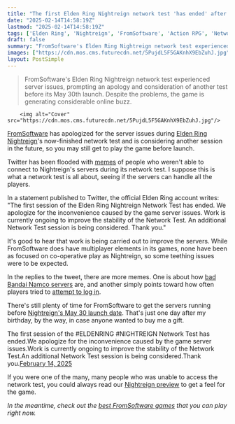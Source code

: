 ```yaml
---
title: "The first Elden Ring Nightreign network test 'has ended' after a few disastrous hours, and 'an additional network test is being considered' to make up for it"
date: "2025-02-14T14:58:19Z"
lastmod: "2025-02-14T14:58:19Z"
tags: ['Elden Ring', 'Nightreign', 'FromSoftware', 'Action RPG', 'Network Test', 'Multiplayer', 'PC', 'PS', 'Xbox']
draft: false
summary: "FromSoftware's Elden Ring Nightreign network test experienced server issues, prompting an apology and consideration of another test before its May 30th launch.  Despite the problems, the game is generating considerable online buzz."
images: ["https://cdn.mos.cms.futurecdn.net/5PujdL5F5GAKnhX9EbZuhJ.jpg"]
layout: PostSimple
---
```

> FromSoftware's Elden Ring Nightreign network test experienced server issues, prompting an apology and consideration of another test before its May 30th launch.  Despite the problems, the game is generating considerable online buzz.


        <img alt="Cover" src="https://cdn.mos.cms.futurecdn.net/5PujdL5F5GAKnhX9EbZuhJ.jpg"/>
        
[FromSoftware](https://www.gamesradar.com/tag/fromsoftware/) has apologized for the server issues during [<u>Elden Ring Nightreign</u>](https://www.gamesradar.com/games/action-rpg/elden-ring-nightreign-guide/)'s now-finished network test and is considering another session in the future, so you may still get to play the game before launch.

Twitter has been flooded with [<u>memes</u>](https://x.com/ItsJesseGomez/status/1890366229870731269) of people who weren't able to connect to Nightreign's servers during its network test. I suppose this is what a network test is all about, seeing if the servers can handle all the players.

In a statement published to Twitter, the official Elden Ring account writes: "The first session of the Elden Ring Nightreign Network Test has ended. We apologize for the inconvenience caused by the game server issues. Work is currently ongoing to improve the stability of the Network Test. An additional Network Test session is being considered. Thank you."

It's good to hear that work is being carried out to improve the servers. While FromSoftware does have multiplayer elements in its games, none have been as focused on co-operative play as Nightreign, so some teething issues were to be expected.

In the replies to the tweet, there are more memes. One is about how [<u>bad Bandai Namco servers</u>](https://x.com/DonHaci/status/1890404840913719365) are, and another simply points toward how often players tried to [<u>attempt to log in</u>](https://x.com/ModernMando93/status/1890406019357937751).

There's still plenty of time for FromSoftware to get the servers running before [<u>Nightreign's May 30 launch date</u>](https://www.gamesradar.com/games/action-rpg/elden-ring-nightreign-launches-this-may-costs-usd40-and-already-has-dlc-cooking/). That's just one day after my birthday, by the way, in case anyone wanted to buy me a gift.

The first session of the #ELDENRING #NIGHTREIGN Network Test has ended.We apologize for the inconvenience caused by the game server issues.Work is currently ongoing to improve the stability of the Network Test.An additional Network Test session is being considered.Thank you.[February 14, 2025](https://twitter.com/cantworkitout/status/1890404327560208502)

If you were one of the many, many people who was unable to access the network test, you could always read our [<u>Nightreign preview</u>](https://www.gamesradar.com/games/rpg/elden-ring-nightreign-feels-like-a-mod-in-the-best-way-and-after-playing-it-for-over-3-hours-i-think-fromsoftware-can-actually-pull-off-this-roguelike-pivot/) to get a feel for the game.

*In the meantime, check out the *[<u><em>best FromSoftware games</em></u>](https://www.gamesradar.com/best-fromsoftware-games/)* that you can play right now.*
        